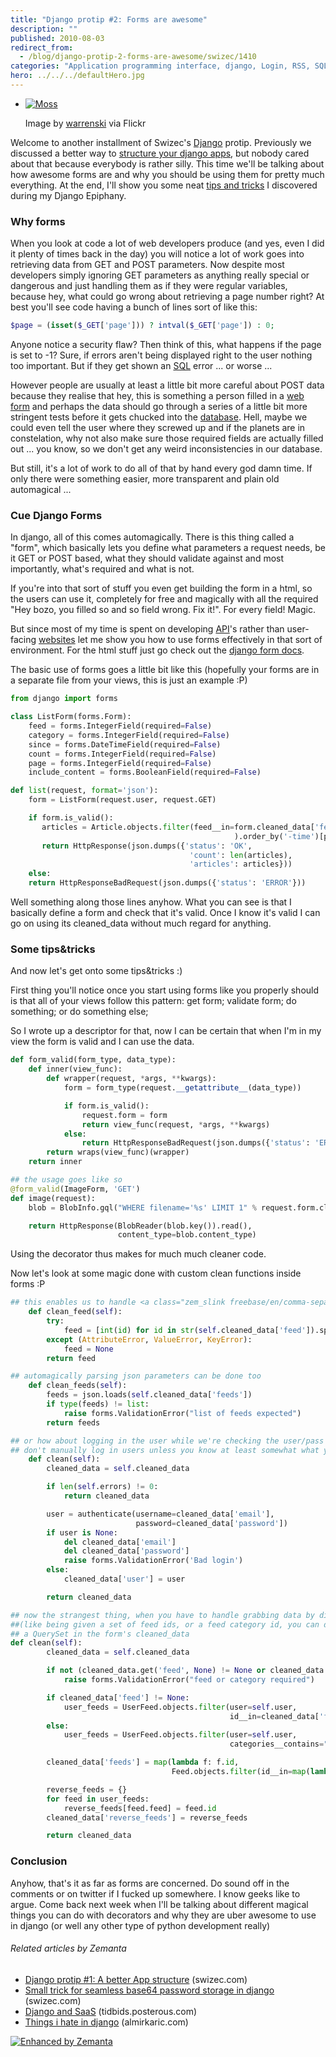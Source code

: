 ```yaml
---
title: "Django protip #2: Forms are awesome"
description: ""
published: 2010-08-03
redirect_from:
  - /blog/django-protip-2-forms-are-awesome/swizec/1410
categories: "Application programming interface, django, Login, RSS, SQL, Uncategorized, Website"
hero: ../../../defaultHero.jpg
---
```


- [![Moss](https://swizec.com/wp-content/uploads/2010/08/2686845422_d924cc453e_m.jpg "Moss")](http://www.flickr.com/photos/50811886@N00/2686845422)

  Image by [warrenski](http://www.flickr.com/photos/50811886@N00/2686845422) via Flickr

Welcome to another installment of Swizec's [Django](http://www.djangoproject.com "Django (web framework)") protip. Previously we discussed a better way to [structure your django apps](http://swizec.com/blog/django-protip-1-a-better-app-structure/swizec/1386), but nobody cared about that because everybody is rather silly. This time we'll be talking about how awesome forms are and why you should be using them for pretty much everything. At the end, I'll show you some neat [tips and tricks](http://en.wikipedia.org/wiki/Tips_%26_Tricks "Tips & Tricks") I discovered during my Django Epiphany.

### Why forms

When you look at code a lot of web developers produce (and yes, even I did it plenty of times back in the day) you will notice a lot of work goes into retrieving data from GET and POST parameters. Now despite most developers simply ignoring GET parameters as anything really special or dangerous and just handling them as if they were regular variables, because hey, what could go wrong about retrieving a page number right? At best you'll see code having a bunch of lines sort of like this:

```php
$page = (isset($_GET['page'])) ? intval($_GET['page']) : 0;
```

Anyone notice a security flaw? Then think of this, what happens if the page is set to -1? Sure, if errors aren't being displayed right to the user nothing too important. But if they get shown an [SQL](http://en.wikipedia.org/wiki/SQL "SQL") error ... or worse ...

However people are usually at least a little bit more careful about POST data because they realise that hey, this is something a person filled in a [web form](http://en.wikipedia.org/wiki/Form_%28web%29 "Form (web)") and perhaps the data should go through a series of a little bit more stringent tests before it gets chucked into the [database](http://en.wikipedia.org/wiki/Database "Database"). Hell, maybe we could even tell the user where they screwed up and if the planets are in constelation, why not also make sure those required fields are actually filled out ... you know, so we don't get any weird inconsistencies in our database.

But still, it's a lot of work to do all of that by hand every god damn time. If only there were something easier, more transparent and plain old automagical ...

### Cue Django Forms

In django, all of this comes automagically. There is this thing called a "form", which basically lets you define what parameters a request needs, be it GET or POST based, what they should validate against and most importantly, what's required and what is not.

If you're into that sort of stuff you even get building the form in a html, so the users can use it, completely for free and magically with all the required "Hey bozo, you filled so and so field wrong. Fix it!". For every field! Magic.

But since most of my time is spent on developing [API](http://en.wikipedia.org/wiki/Application_programming_interface "Application programming interface")'s rather than user-facing [websites](http://en.wikipedia.org/wiki/Website "Website") let me show you how to use forms effectively in that sort of environment. For the html stuff just go check out the [django form docs](http://docs.djangoproject.com/en/dev/topics/forms/).

The basic use of forms goes a little bit like this (hopefully your forms are in a separate file from your views, this is just an example :P)

```python
from django import forms

class ListForm(forms.Form):
    feed = forms.IntegerField(required=False)
    category = forms.IntegerField(required=False)
    since = forms.DateTimeField(required=False)
    count = forms.IntegerField(required=False)
    page = forms.IntegerField(required=False)
    include_content = forms.BooleanField(required=False)

def list(request, format='json'):
    form = ListForm(request.user, request.GET)

    if form.is_valid():
       articles = Article.objects.filter(feed__in=form.cleaned_data['feeds']
                                                  ).order_by('-time')[page*count:page*count+count]
       return HttpResponse(json.dumps({'status': 'OK',
                                        'count': len(articles),
                                        'articles': articles}))
    else:
	return HttpResponseBadRequest(json.dumps({'status': 'ERROR'}))
```

Well something along those lines anyhow. What you can see is that I basically define a form and check that it's valid. Once I know it's valid I can go on using its cleaned_data without much regard for anything.

### Some tips&tricks

And now let's get onto some tips&tricks :)

First thing you'll notice once you start using forms like you properly should is that all of your views follow this pattern: get form; validate form; do something; or do something else;

So I wrote up a descriptor for that, now I can be certain that when I'm in my view the form is valid and I can use the data.

```python
def form_valid(form_type, data_type):
    def inner(view_func):
        def wrapper(request, *args, **kwargs):
            form = form_type(request.__getattribute__(data_type))

            if form.is_valid():
                request.form = form
                return view_func(request, *args, **kwargs)
            else:
                return HttpResponseBadRequest(json.dumps({'status': 'ERROR'}))
        return wraps(view_func)(wrapper)
    return inner

## the usage goes like so
@form_valid(ImageForm, 'GET')
def image(request):
    blob = BlobInfo.gql("WHERE filename='%s' LIMIT 1" % request.form.cleaned_data['id'])[0]

    return HttpResponse(BlobReader(blob.key()).read(),
                        content_type=blob.content_type)
```

Using the decorator thus makes for much much cleaner code.

Now let's look at some magic done with custom clean functions inside forms :P

```python
## this enables us to handle <a class="zem_slink freebase/en/comma-separated_values" title="Comma-separated values" rel="wikipedia" href="http://en.wikipedia.org/wiki/Comma-separated_values">comma separated values</a> seamlessly
    def clean_feed(self):
        try:
            feed = [int(id) for id in str(self.cleaned_data['feed']).split(',')]
        except (AttributeError, ValueError, KeyError):
            feed = None
        return feed

## automagically parsing json parameters can be done too
    def clean_feeds(self):
        feeds = json.loads(self.cleaned_data['feeds'])
        if type(feeds) != list:
            raise forms.ValidationError("list of feeds expected")
        return feeds

## or how about logging in the user while we're checking the user/pass is correct
## don't manually log in users unless you know at least somewhat what you're doing, usually django handles this
    def clean(self):
        cleaned_data = self.cleaned_data

        if len(self.errors) != 0:
            return cleaned_data

        user = authenticate(username=cleaned_data['email'],
                            password=cleaned_data['password'])
        if user is None:
            del cleaned_data['email']
            del cleaned_data['password']
            raise forms.ValidationError('Bad login')
        else:
            cleaned_data['user'] = user

        return cleaned_data

## now the strangest thing, when you have to handle grabbing data by different parameters
##(like being given a set of feed ids, or a feed category id, you can do this by returning
## a QuerySet in the form's cleaned_data
def clean(self):
        cleaned_data = self.cleaned_data

        if not (cleaned_data.get('feed', None) != None or cleaned_data.get('category', None) != None):
            raise forms.ValidationError("feed or category required")

        if cleaned_data['feed'] != None:
            user_feeds = UserFeed.objects.filter(user=self.user,
                                                 id__in=cleaned_data['feed'])
        else:
            user_feeds = UserFeed.objects.filter(user=self.user,
                                                 categories__contains="'%d'" % cleaned_data['category'])

        cleaned_data['feeds'] = map(lambda f: f.id,
                                    Feed.objects.filter(id__in=map(lambda f: f.feed, user_feeds)))

        reverse_feeds = {}
        for feed in user_feeds:
            reverse_feeds[feed.feed] = feed.id
        cleaned_data['reverse_feeds'] = reverse_feeds

        return cleaned_data
```

### Conclusion

Anyhow, that's it as far as forms are concerned. Do sound off in the comments or on twitter if I fucked up somewhere. I know geeks like to argue. Come back next week when I'll be talking about different magical things you can do with decorators and why they are uber awesome to use in django (or well any other type of python development really)

###### Related articles by Zemanta

- [Django protip #1: A better App structure](http://swizec.com/blog/django-protip-1-a-better-app-structure/swizec/1386) (swizec.com)
- [Small trick for seamless base64 password storage in django](http://swizec.com/blog/small-trick-for-seamless-base64-password-storage-in-django/swizec/1378) (swizec.com)
- [Django and SaaS](http://tidbids.posterous.com/saas-with-django-and-postgresql) (tidbids.posterous.com)
- [Things i hate in django](http://almirkaric.com/2010/5/2/things-i-hate-in-django/) (almirkaric.com)

[![Enhanced by Zemanta](https://img.zemanta.com/zemified_e.png?x-id=c1b237d5-fb11-4a02-a61d-ebecc9071b07)](http://www.zemanta.com/ "Enhanced by Zemanta")
